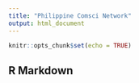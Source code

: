 ```yaml
---
title: "Philippine Comsci Network"
output: html_document
---
```


```r
knitr::opts_chunk$set(echo = TRUE)
```

## R Markdown

```r

```

